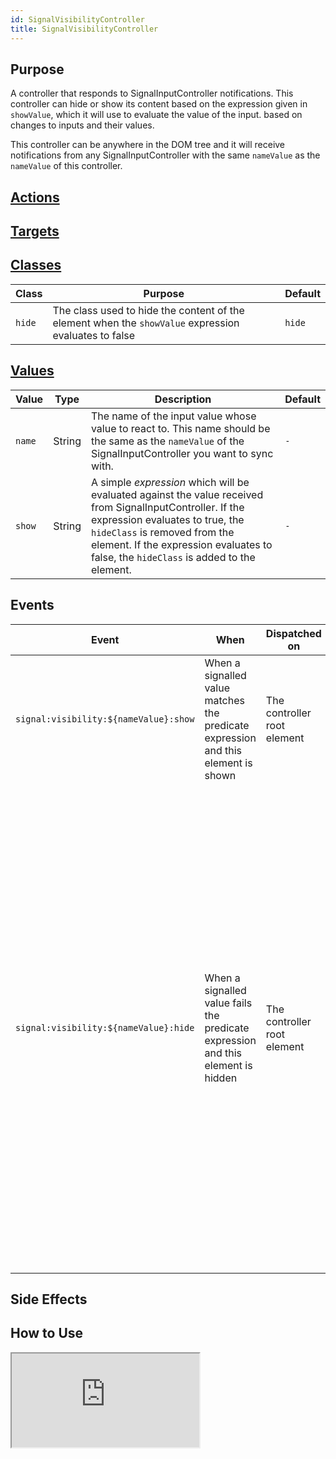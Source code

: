```yaml
---
id: SignalVisibilityController
title: SignalVisibilityController
---
```




## Purpose

A controller that responds to SignalInputController notifications. This controller can hide or show its content
based on the expression given in `showValue`, which it will use to evaluate the value of the input.
based on changes to inputs and their values.

This controller can be anywhere in the DOM tree and it will receive notifications from any SignalInputController with
the same `nameValue` as the `nameValue` of this controller.

## [Actions](https://stimulus.hotwire.dev/reference/actions)
<NoActions/>

## [Targets](https://stimulus.hotwire.dev/reference/targets)
<NoTargets/>

## [Classes](https://stimulus.hotwire.dev/reference/classes)
| Class  | Purpose                                                                                              | Default |
|--------|------------------------------------------------------------------------------------------------------|---------|
| `hide` | The class used to hide the content of the element when the `showValue` expression evaluates to false | `hide`  |


## [Values](https://stimulus.hotwire.dev/reference/values)

| Value  | Type   | Description                                                                                                                                                                                                                                                           | Default |
|--------|--------|-----------------------------------------------------------------------------------------------------------------------------------------------------------------------------------------------------------------------------------------------------------------------|---------|
| `name` | String | The name of the input value whose value to react to. This name should be the same as the `nameValue` of the SignalInputController you want to sync with.                                                                                                              | `-`     |
| `show` | String | A simple _expression_ which will be evaluated against the value received from SignalInputController. If the expression evaluates to true, the `hideClass` is removed from the element. If the expression evaluates to false, the `hideClass` is added to the element. | `-`     |

<Expressions/>


## Events
| Event                                 | When                                                                              | Dispatched on               | `event.detail` |                                                               |
|---------------------------------------|-----------------------------------------------------------------------------------|-----------------------------|----------------|---------------------------------------------------------------|
| `signal:visibility:${nameValue}:show` | When a signalled value matches the predicate expression and this element is shown | The controller root element |                |                                                               |
|                                       |                                                                                   |                             | `element`      | the controller root element                                   |
|                                       |                                                                                   |                             | `predicate`    | the expression the controller used to try and match the value |
|                                       |                                                                                   |                             | `value`        | the value that was received                                   |
| `signal:visibility:${nameValue}:hide` | When a signalled value fails the predicate expression and this element is hidden  | The controller root element |                |                                                               |
|                                       |                                                                                   |                             | `element`      | the controller root element                                   |
|                                       |                                                                                   |                             | `predicate`    | the expression the controller used to try and match the value |
|                                       |                                                                                   |                             | `value`        | the value that was received                                   |

## Side Effects
<NoSideEffects/>

## How to Use

<iframe
  src="https://stimulus-library.netlify.app/controllers/signal_input_controller.html"
  style={{width: "100%", height: "500px", border: "0", borderRadius: "4px", overflow: "hidden"}}
  sandbox="allow-forms allow-modals allow-popups allow-presentation allow-same-origin allow-scripts"
/>


